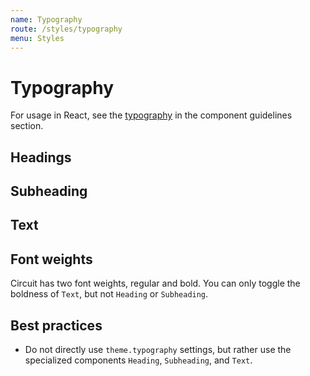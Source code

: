 ```yaml
---
name: Typography
route: /styles/typography
menu: Styles
---
```



# Typography

For usage in React, see the [typography](/components/typography) in the
component guidelines section.

## Headings

<Type size={Heading.ZETTA} component={Heading} name="headings"/>
<Type size={Heading.EXA} component={Heading} name="headings"/>
<Type size={Heading.PETA} component={Heading} name="headings"/>
<Type size={Heading.TERA} component={Heading} name="headings"/>
<Type size={Heading.GIGA} component={Heading} name="headings"/>
<Type size={Heading.MEGA} component={Heading} name="headings"/>
<Type size={Heading.KILO} component={Heading} name="headings"/>

## Subheading

<Type size="mega" component={SubHeading} name="subHeadings"/>
<Type size="kilo" component={SubHeading} name="subHeadings"/>

## Text

<Type size={Text.GIGA} component={Text} name="text"/>
<Type size={Text.MEGA} component={Text} name="text"/>
<Type size={Text.KILO} component={Text} name="text"/>

## Font weights

Circuit has two font weights, regular and bold. You can only toggle the
boldness of `Text`, but not `Heading` or `Subheading`.

<Type size={Text.MEGA} bold component={Text} fontWeight="bold" name="text"/>
<Type size={Text.MEGA} component={Text} name="text" fontWeight="regular"/>

## Best practices

- Do not directly use `theme.typography` settings, but rather use the
  specialized components `Heading`, `Subheading`, and `Text`.
